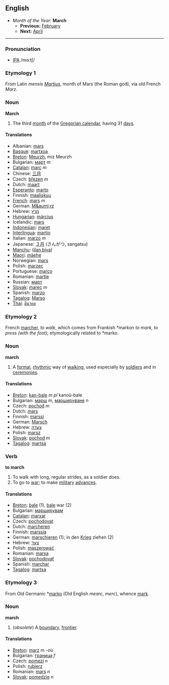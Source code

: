 ==English==
*''Month of the Year:'' '''March'''
**'''Previous:''' [[February]]
**'''Next:''' [[April]]
----

===Pronunciation===
*[[w:IPA|IPA]] /mɑːtʃ/

===Etymology 1===
From Latin ''mensis [[Martius]]'', month of Mars (the Roman god), via old French ''Marz''.

===Noun===
'''March'''

#The third [[month]] of the [[Gregorian calendar]], having 31 [[day]]s.

====Translations====
*Albanian: [[mars]]
*[[Basque]]: [[martxoa]]
*[[Breton]]: [[Meurzh]], miz Meurzh
*Bulgarian: [[март]] ''m''
*[[Catalan]]: [[març]] ''m''
*Chinese: [[三月]]
*Czech: [[březen]] ''m''
*Dutch: [[maart]]
*[[Esperanto]]: [[marto]]
*Finnish: [[maaliskuu]]
*[[French]]: [[mars]] ''m''
*German: [[M&auml;rz]]
*Hebrew: [[מרץ]]
*[[Hungarian]]: [[március]]
*Icelandic: [[mars]]
*[[Indonesian]]: [[maret]]
*[[Interlingua]]: [[martio]]
*Italian: [[marzo]] ''m''
*Japanese: [[３月]] (さんがつ, sangatsu)
*[[Manchu]]: ([[ilan biya]])
*[[Maori]]: [[mäehe]]
*Norwegian: [[mars]]
*Polish: [[marzec]]
*Portuguese: [[março]]
*Romanian: [[martie]]
*Russian: [[март]]
*[[Slovak]]: [[marec]] ''m''
*Spanish: [[marzo]]
*[[Tagalog]]: [[Marso]]
*[[Thai]]: [[มีนาคม]]

===Etymology 2===
French [[marcher]], ''to walk'', which comes from Frankish *markon ''to mark, to press (with the foot)''; etymologically related to *marko.

===Noun===
'''march'''

#A [[formal]], [[rhythmic]] way of [[walk]]ing, used especially by [[soldier]]s and in [[ceremony|ceremonies]].

====Translations====
*[[Breton]]: [[kan-bale]] ''m pl'' kanoù-bale
*Bulgarian: [[марш]] ''m'', [[маршируване]] ''n''
*Czech: [[pochod]] ''m''
*Dutch: [[mars]]
*Finnish: [[marssi]]
*German: [[Marsch]]
*Hebrew: [[צעדה]]
*Polish: [[marsz]]
*[[Slovak]]: [[pochod]] ''m''
*[[Tagalog]]: [[martsa]]

===Verb===
'''to march'''

#To walk with long, regular strides, as a soldier does.
#To go to [[war]]; to make [[military]] [[advance]]s.

====Translations====
*[[Breton]]: [[bale]] (1), [[bale]] war (2)
*Bulgarian: [[марширувам]]
*[[Catalan]]: [[marxar]]
*Czech: [[pochodovat]]
*Dutch: [[marcheren]]
*Finnish: [[marssia]]
*German: [[marschieren]] (1); in den [[Krieg]] ziehen (2)
*Hebrew: [[צעד]]
*Polish: [[maszerować]]
*Romanian: [[marşa]]
*[[Slovak]]: [[pochodovať]]
*Spanish: [[marchar]]
*[[Tagalog]]: [[martsa]]

===Etymology 3===
From Old Germanic *[[marko]] (Old English ''mearc'', ''merc''), whence [[mark]].

===Noun===
'''march'''

#(''obsolete'') A [[boundary]], [[frontier]].

====Translations====
*[[Breton]]: [[marz]] ''m'' -où
*Bulgarian: [[граница]] ''f''
*Czech: [[pomezí]] ''n''
*Polish: [[rubierz]]
*Romanian: [[marş]] ''n''
*[[Slovak]]: [[pomedzie]] ''n''